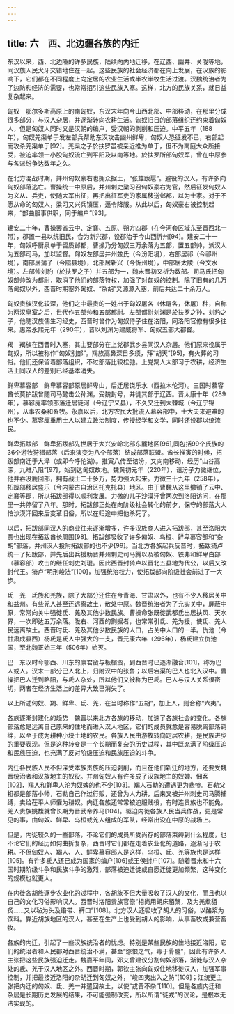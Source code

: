 ```yaml
---
---
---
```

title: 六　西、北边疆各族的内迁
---




东汉以来，西、北边陲的许多民族，陆续向内地迁移，在辽西、幽并、关陇等地，同汉族人民犬牙交错地住在一起。这些民族的社会经济都在向上发展，在汉族的影响下，它们都在不同程度上向定居的农业生活或半农半牧生活过渡。汉魏统治者为了边防和经济的需要，也常常招引这些民族入塞。这样，北方的民族关系，就日益复杂起来。

匈奴　鄂尔多斯高原上的南匈奴，东汉末年向今山西北部、中部移动，在那里分成很多部分，与汉人杂居，并逐渐转向农耕生活。匈奴旧日的部落组织还约束着匈奴人，但是匈奴人同时又是汉朝的编户，受汉朝的剥削和压迫。中平五年（188年），匈奴羌渠单于发左部兵帮助东汉攻击幽州鲜卑，匈奴人恐征发不已，右部起而攻杀羌渠单于[92]。羌渠之子於扶罗虽被亲近推为单于，但不为南庭大众所接受，被迫率领一小股匈奴流亡到平阳及以南等地。於扶罗所部匈奴军，曾在中原参与各派纷争达数年之久。

在北方混战时期，并州匈奴豪右也拥众据土，“张雄跋扈”。避役的汉人，有许多向匈奴部落逃亡。曹操统一中原后，并州刺史梁习召匈奴豪右为官，然后征发匈奴人为义从、兵吏，使随大军出征，再把出征军吏的家属移送邺都，以为士家。对于不愿从命的匈奴人，梁习又兴兵镇压，逼令降服。从此以后，匈奴豪右被控制起来，“部曲服事供职，同于编户”[93]。

建安二十年，曹操罢省云中、定襄、五原、朔方四郡（在今河套区域东至晋西北一带），郡置一县以统旧民，合为新兴郡，设郡治于今山西忻州[94]。建安二十一年，匈奴呼厨泉单于留质邺都，曹操乃分匈奴三万余落为五部，置五部帅，派汉人为五部司马，加以监督。匈奴左部居并州兹氏（今汾阳境），右部居祁（今祁州境），南部居蒲子（今隰县境），北部居新兴（今忻州境），中部居太陵（今文水境）。左部帅刘豹（於扶罗之子）并五部为一，魏末晋初又析为数部。司马氏把匈奴部帅改为都尉，取消了他们的部落特权，加强了对匈奴的控制。除了旧有的几万落匈奴以外，西晋时期塞外匈奴、“杂胡”又源源入塞，前后共达二十余万人。

匈奴贵族汉化较深，他们之中最贵的一姓出于匈奴屠各（休屠各，休屠）种，自称为两汉皇室之后，世代作五部帅和五部都尉。左部都尉刘渊是於扶罗之孙，刘豹之子，他随汉族儒生习经史，西晋时曾作为匈奴侍子住在洛阳，同洛阳官僚有很多往来。惠帝永熙元年（290年），晋以刘渊为建威将军、匈奴五部大都督。

羯　羯族在西晋时入塞，其主要部分在上党郡武乡县同汉人杂居。他们原来役属于匈奴，所以被称作“匈奴别部”。羯族高鼻深目多须，拜“胡天”[95]，有火葬的习俗。他们还保留着部落组织，不过部落比较松弛。上党羯人大部习于农耕，经济生活上同汉人的差别已经基本消失。

鲜卑慕容部　鲜卑慕容部原居鲜卑山，后迁居饶乐水（西拉木伦河）。三国时慕容酋长莫护跋曾随司马懿击公孙渊，受魏封号，并徙其部于辽西。晋太康十年（289年），慕容廆率领部落迁居徒河（今辽宁义县），不久又迁到大棘城（今辽宁锦州），从事农桑和畜牧。永嘉以后，北方农民大批流入慕容部中，士大夫来避难的也不少。慕容廆重用士人以建立政治制度，传授经学和文学，同时还设郡以统流民。

鲜卑拓跋部　鲜卑拓跋部先世居于大兴安岭北部东麓地区[96],同包括99个氏族的36个游牧狩猎部落（后来演变为八个部落）结成部落联盟。酋长推寅的时候，拓跋部南迁于大泽（或即今呼伦湖）。推寅八传至诘汾，又向南移动，经历“山谷高深，九难八阻”[97]，始到达匈奴故地。魏黄初元年（220年），诘汾子力微继位，他并吞没鹿回部，拥有战士二十多万，势力强大起来。力微三十九年（258年），拓跋部移居盛乐（今内蒙古自治区托克托县）地区。由于曹魏从这里撤销了云中、定襄等郡，所以拓跋部得以顺利发展。力微的儿子沙漠汗曾两次到洛阳访问，在那里一共停留了八年。那时，拓跋部正处在向阶级社会转化的前夕，保守的部落大人怕沙漠汗回来后变革旧俗，所以在归途中把他杀死了。

以后，拓跋部同汉人的商业往来逐渐增多，许多汉族商人进入拓跋部，甚至洛阳大贾也出现在拓跋酋长周围[98]。拓跋部吸收了许多匈奴、乌桓、鲜卑慕容部和“杂胡”部落，并州汉人投附拓跋部的也不少[99]。当北方各族起兵反晋时，拓跋猗卢统一了拓跋部，并先后出兵援助晋并州刺史司马腾以及被匈奴、铁弗和鲜卑白部（慕容部）攻击的继任刺史刘琨。因此西晋封猗卢以晋北五县地为代公，以后又改封代王。猗卢“明刑峻法”[100]，加强统治权力，使拓跋部向阶级社会前进了一大步。

氐　羌　氐族和羌族，除了大部分还住在今青海、甘肃以外，也有不少人移居关中和益州。有些羌人甚至还远离故土，散处中原。魏晋统治者为了充实关中，屏蔽中原，常常向关中强徙氐、羌及其他少数民族。曹操命张既徙武都氐出居扶风、天水界，一次即达五万余落。陇右、河西的割据者，也常常引氐、羌为援，使氐、羌人民远离故土。西晋时氐、羌及其他少数民族的人口，占关中人口的一半。仇池（今甘肃成县西）杨氐是氐人中强大的一支，晋元康六年（296年），杨氐建立仇池国，至北魏正始三年（506年）始灭。

巴　东汉时今鄂西、川东的廪君蛮与板楣蛮，到西晋时已逐渐融合[101]，称为巴人或人。汉末一部分巴人北上，归附汉中的张鲁；以后宕渠的巴人也北入汉中。曹操把巴人迁到略阳，与氐人杂处，所以他们又被称为巴氐。巴人与汉人关系很密切，两者在经济生活上的差异大致已消失了。

以上所述匈奴、羯、鲜卑、氐、羌，在当时称作“五胡”，加上人，则合称“六夷”。

各族逐渐封建化的趋势　魏晋以来北方各族的移动，加速了各族社会的变化。各族部落愈是远离自己原来的住地而进入汉人地区，它们的成员就愈是容易脱离部落羁绊，以至于成为耕种小块土地的农民。各族人民由游牧转向定居农耕，是民族进步的重要表现。但是这种转变是一个长期而复杂的历史过程，其中既充满了阶级压迫和民族压迫，也充满了反对阶级压迫和民族压迫的斗争。

内迁各民族人民不但深受本族贵族的压迫剥削，而且在他们新迁的地方，还要受魏晋统治者和汉族地主的奴役。并州匈奴人有许多成了汉族地主的奴婢、佃客[102]，羯人和鲜卑人沦为奴婢的也不少[103]。羯人石勒的遭遇更为悲惨。石勒父祖都是部落小帅，石勒自己作过行贩，还曾为人力耕，后来又被并州刺史司马腾捕缚，卖给茌平人师懽为耕奴。内迁各族还常常被迫服贱役，有时连贵族也不能免，羌人贵族姚馥就曾长期为晋武帝养马[104]。驱迫内徙各族人民当兵作战，更是常见的事，由匈奴、鲜卑、乌桓或羌人组成的军队，经常出没在中原的战场上。

但是，内徙较久的一些部落，不论它们的成员所受尚存的部落束缚到什么程度，也不论它们的经历如何曲折复杂，西晋时它们都在走着农业化的道路，逐渐习于农耕。不但匈奴人、羯人、人、鲜卑慕容部人是这样，乌桓、氐、羌等族也是这样[105]。有许多氐人还已成为国家的编户[106]或王侯封户[107]。随着晋末和十六国时期阶级斗争和民族斗争的激烈，部落被迫迁徙或自愿迁徙更加频繁，这种变化的规模也就更大。

在内徙各胡族逐步农业化的过程中，各胡族不但大量吸收了汉人的文化，而且也以自己的文化习俗影响汉人。西晋时洛阳贵族官僚“相尚用胡床貊槃，及为羌煮貊炙……又以毡为头及络带、裤口”[108]。北方汉人还吸收了胡人的习俗，以酪浆为饮料。靠近胡族地区的汉人，甚至在生产上也受到胡人的影响，从事畜牧或兼营畜牧。

各族的内迁，引起了一些汉族统治者的忧虑。特别是某些民族的住地接近洛阳，它们的统治者和人民都对西晋统治不满，甚至“怨恨之气，毒于骨髓”，因此有许多人主张把这些民族强迫迁走。魏嘉平年间，邓艾曾建议分割匈奴部落，渐徙与汉人杂处的氐、羌于汉人地区之外。西晋时期，郭钦主张向匈奴住地移徙汉人，加强军事控制，并把最接近洛阳的杂胡迁到匈奴之外，“峻四夷出入之防”[109]；江统更主张把内迁的匈奴、氐、羌一并遣回故土，以使“戎晋不杂”[110]。但是各族内迁和杂居是长期历史发展的结果，不可能强制改变，所以所谓“徙戎”的议论，是根本无法实现的。
